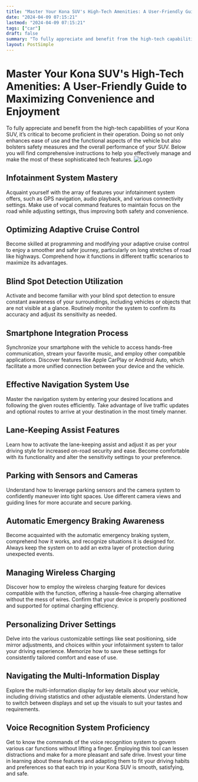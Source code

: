 ```yaml
---
title: "Master Your Kona SUV's High-Tech Amenities: A User-Friendly Guide to Maximizing Convenience and Enjoyment"
date: "2024-04-09 07:15:21"
lastmod: "2024-04-09 07:15:21"
tags: ["car"]
draft: false
summary: "To fully appreciate and benefit from the high-tech capabilities of your Kona SUV, it’s critical to become proficient in their operation. Doing so not only enhances ease of use and the functional aspects of the vehicle but also bolsters safety measures and the overall performance of your SUV. Below you will find comprehensive instructions to help you effectively manage and make the most of these sophisticated tech features."
layout: PostSimple
---
```

# Master Your Kona SUV's High-Tech Amenities: A User-Friendly Guide to Maximizing Convenience and Enjoyment
To fully appreciate and benefit from the high-tech capabilities of your Kona SUV, it’s critical to become proficient in their operation. Doing so not only enhances ease of use and the functional aspects of the vehicle but also bolsters safety measures and the overall performance of your SUV. Below you will find comprehensive instructions to help you effectively manage and make the most of these sophisticated tech features.
<img alt="Logo" class="lazyImg" data-src="https://cdn.seniorsselection.com/src_image/e7b7f15d412cb8bf7cd87c39a0f613d0.webp" src="/statics/image/loading.webp"/>
## Infotainment System Mastery
Acquaint yourself with the array of features your infotainment system offers, such as GPS navigation, audio playback, and various connectivity settings. Make use of vocal command features to maintain focus on the road while adjusting settings, thus improving both safety and convenience.
## Optimizing Adaptive Cruise Control
Become skilled at programming and modifying your adaptive cruise control to enjoy a smoother and safer journey, particularly on long stretches of road like highways. Comprehend how it functions in different traffic scenarios to maximize its advantages.
## Blind Spot Detection Utilization
Activate and become familiar with your blind spot detection to ensure constant awareness of your surroundings, including vehicles or objects that are not visible at a glance. Routinely monitor the system to confirm its accuracy and adjust its sensitivity as needed.
## Smartphone Integration Process
Synchronize your smartphone with the vehicle to access hands-free communication, stream your favorite music, and employ other compatible applications. Discover features like Apple CarPlay or Android Auto, which facilitate a more unified connection between your device and the vehicle.
## Effective Navigation System Use
Master the navigation system by entering your desired locations and following the given routes efficiently. Take advantage of live traffic updates and optional routes to arrive at your destination in the most timely manner.
## Lane-Keeping Assist Features
Learn how to activate the lane-keeping assist and adjust it as per your driving style for increased on-road security and ease. Become comfortable with its functionality and alter the sensitivity settings to your preference.
## Parking with Sensors and Cameras
Understand how to leverage parking sensors and the camera system to confidently maneuver into tight spaces. Use different camera views and guiding lines for more accurate and secure parking.
## Automatic Emergency Braking Awareness
Become acquainted with the automatic emergency braking system, comprehend how it works, and recognize situations it is designed for. Always keep the system on to add an extra layer of protection during unexpected events.
## Managing Wireless Charging
Discover how to employ the wireless charging feature for devices compatible with the function, offering a hassle-free charging alternative without the mess of wires. Confirm that your device is properly positioned and supported for optimal charging efficiency.
## Personalizing Driver Settings
Delve into the various customizable settings like seat positioning, side mirror adjustments, and choices within your infotainment system to tailor your driving experience. Memorize how to save these settings for consistently tailored comfort and ease of use.
## Navigating the Multi-Information Display
Explore the multi-information display for key details about your vehicle, including driving statistics and other adjustable elements. Understand how to switch between displays and set up the visuals to suit your tastes and requirements.
## Voice Recognition System Proficiency
Get to know the commands of the voice recognition system to govern various car functions without lifting a finger. Employing this tool can lessen distractions and make for a more pleasant and safe drive.
Invest your time in learning about these features and adapting them to fit your driving habits and preferences so that each trip in your Kona SUV is smooth, satisfying, and safe.
        